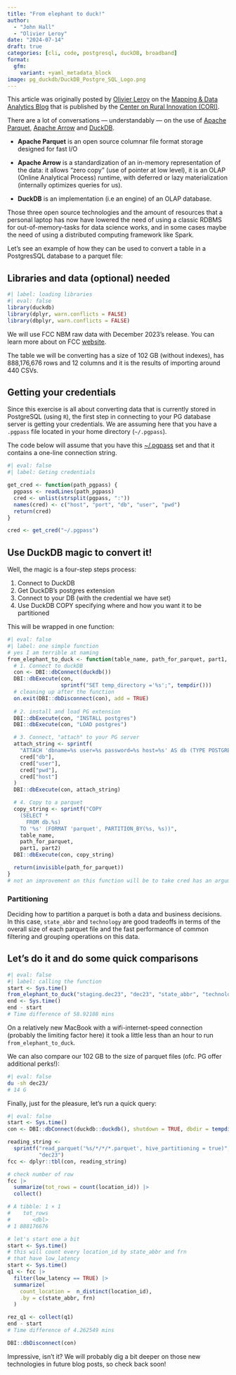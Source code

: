 ```yaml
---
title: "From elephant to duck!"
author:
  - "John Hall"
  - "Olivier Leroy"
date: "2024-07-14"
draft: true
categories: [cli, code, postgresql, duckDB, broadband]
format:
  gfm:
    variant: +yaml_metadata_block
image: pg_duckdb/DuckDB_Postgre_SQL_Logo.png
---
```


::: {.callout-note}
This article was originally posted by [Olivier Leroy](https://github.com/defuneste){target="_blank"} on the [Mapping & Data Analytics Blog](https://ruralinnovation.github.io/blog/){.external target="_blank"} that is published by the [Center on Rural Innovation (CORI)](https://ruralinnovation.us/){.external target="_blank"}.
:::

There are a lot of conversations — understandably — on the use of [Apache Parquet](https://parquet.apache.org/){.external target="_blank"}, [Apache Arrow](https://arrow.apache.org/){.external target="_blank"} and [DuckDB](https://duckdb.org/){.external target="_blank"}.

- **Apache Parquet** is an open source columnar file format storage designed for fast I/O

- **Apache Arrow** is a standardization of an in-memory representation of the data: it allows "zero copy" (use of pointer at low level), it is an OLAP (Online Analytical Process) runtime, with deferred or lazy materialization (internally optimizes queries for us).

- **DuckDB** is an implementation (i.e an engine) of an OLAP database.

Those three open source technologies and the amount of resources that a personal laptop has now have lowered the need of using a classic RDBMS for out-of-memory-tasks for data science works, and in some cases maybe the need of using a distributed computing framework like Spark. 

Let’s see an example of how they can be used to convert a table in a PostgresSQL database to a parquet file:

## Libraries and data (optional) needed

```r
#| label: loading libraries 
#| eval: false 
library(duckdb)
library(dplyr, warn.conflicts = FALSE)
library(dbplyr, warn.conflicts = FALSE)
```

We will use FCC NBM raw data with December 2023's release. You can learn more about on FCC [website](https://broadbandmap.fcc.gov/data-download){.external target="_blank"}.

The table we will be converting has a size of 102 GB (without indexes), has 888,176,676 rows and 12 columns and it is the results of importing around 440 CSVs.

## Getting your credentials

Since this exercise is all about converting data that is currently stored in PostgreSQL (using `R`), the first step in connecting to your PG database server is getting your credentials. We are assuming here that you have a `.pgpass` file located in your home directory (`~/.pgpass`).

The code below will assume that you have this [~/.pgpass](https://www.postgresql.org/docs/current/libpq-pgpass.html){.external target="_blank"} set and that it contains a one-line connection string.

```r
#| eval: false
#| label: Geting credentials

get_cred <- function(path_pgpass) {
  pgpass <- readLines(path_pgpass)
  cred <- unlist(strsplit(pgpass, ":"))
  names(cred) <- c("host", "port", "db", "user", "pwd")
  return(cred)
}

cred <- get_cred("~/.pgpass")
```


## Use DuckDB magic to convert it!

Well, the magic is a four-step steps process:

1. Connect to DuckDB
2. Get DuckDB's postgres extension
3. Connect to your DB (with the credential we have set)
4. Use DuckDB COPY specifying where and how you want it to be partitioned

This will be wrapped in one function:

```r
#| eval: false 
#| label: one simple function 
# yes I am terrible at naming
from_elephant_to_duck <- function(table_name, path_for_parquet, part1, part2) {
  # 1. Connect to duckDB
  con <- DBI::dbConnect(duckdb())
  DBI::dbExecute(con,
                 sprintf("SET temp_directory ='%s';", tempdir()))
  # cleaning up after the function
  on.exit(DBI::dbDisconnect(con), add = TRUE)
  
  # 2. install and load PG extension
  DBI::dbExecute(con, "INSTALL postgres")
  DBI::dbExecute(con, "LOAD postgres")

  # 3. Connect, "attach" to your PG server
  attach_string <- sprintf(
    "ATTACH 'dbname=%s user=%s password=%s host=%s' AS db (TYPE POSTGRES, READ_ONLY)",
    cred["db"],
    cred["user"],
    cred["pwd"],
    cred["host"]
  )
  DBI::dbExecute(con, attach_string)

  # 4. Copy to a parquet
  copy_string <- sprintf("COPY 
    (SELECT * 
      FROM db.%s)
    TO '%s' (FORMAT 'parquet', PARTITION_BY(%s, %s))", 
    table_name, 
    path_for_parquet, 
    part1, part2)
  DBI::dbExecute(con, copy_string)

  return(invisible(path_for_parquet))
}
# not an improvement on this function will be to take cred has an argument
```


### Partitioning

Deciding how to partition a parquet is both a data and business decisions. In this case,  `state_abbr` and `technology` are good tradeoffs in terms of the overall size of each parquet file and the fast performance of common filtering and grouping operations on this data.

## Let's do it and do some quick comparisons

```r
#| eval: false 
#| label: calling the function
start <- Sys.time()
from_elephant_to_duck("staging.dec23", "dec23", "state_abbr", "technology")
end <- Sys.time()
end - start
# Time difference of 58.92108 mins
```

On a relatively new MacBook with a wifi-internet-speed connection (probably the limiting factor here) it took a little less than an hour to run `from_elephant_to_duck`.

We can also compare our 102 GB to the size of parquet files (ofc. PG offer additional perks!):

```bash
#| eval: false 
du -sh dec23/
# 14 G
```

Finally, just for the pleasure, let's run a quick query:

```r
#| eval: false
start <- Sys.time()
con <- DBI::dbConnect(duckdb::duckdb(), shutdown = TRUE, dbdir = tempdir())

reading_string <-
  sprintf("read_parquet('%s/*/*/*.parquet', hive_partitioning = true)",
          "dec23")
fcc <- dplyr::tbl(con, reading_string)

# check number of row
fcc |> 
  summarize(tot_rows = count(location_id)) |> 
  collect()

# A tibble: 1 × 1
#    tot_rows
#       <dbl>
# 1 888176676

# let's start one a bit 
start <- Sys.time()
# this will count every location_id by state_abbr and frn
# that have low_latency
start <- Sys.time()
q1 <- fcc |>
  filter(low_latency == TRUE) |> 
  summarize(
    count_location =  n_distinct(location_id),
    .by = c(state_abbr, frn)
  )

rez_q1 <- collect(q1)
end - start
# Time difference of 4.262549 mins

DBI::dbDisconnect(con)
```

Impressive, isn’t it? We will probably dig a bit deeper on those new technologies in future blog posts, so check back soon!
